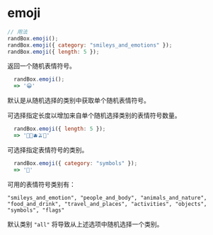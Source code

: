 # emoji

```js
// 用法
randBox.emoji();
randBox.emoji({ category: "smileys_and_emotions" });
randBox.emoji({ length: 5 });
```

返回一个随机表情符号。

```js
  randBox.emoji();
  => '😀'
```

默认是从随机选择的类别中获取单个随机表情符号。

可选择指定长度以增加来自单个随机选择类别的表情符号数量。

```js
  randBox.emoji({ length: 5 });
  => '🍈🍍🫐🫒🌽'
```

可选择指定表情符号的类别。

```js
  randBox.emoji({ category: "symbols" });
  => '🚾'
```

可用的表情符号类别有：

```
"smileys_and_emotion", "people_and_body", "animals_and_nature", "food_and_drink", "travel_and_places", "activities", "objects", "symbols", "flags"
```

默认类别 `"all"` 将导致从上述选项中随机选择一个类别。
